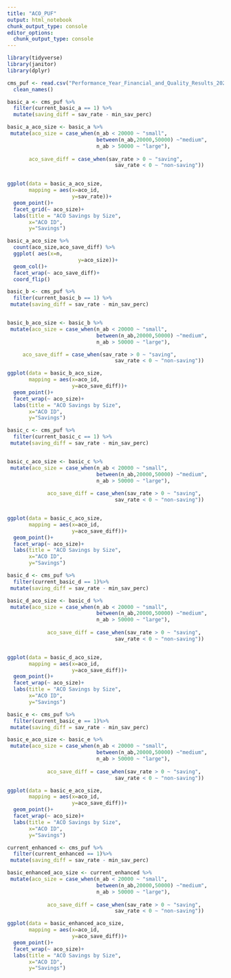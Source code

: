 ```yaml
---
title: "ACO_PUF"
output: html_notebook
chunk_output_type: console
editor_options: 
  chunk_output_type: console
---
```


```r
library(tidyverse)
library(janitor)
library(dplyr)
```

```r
cms_puf <- read.csv("Performance_Year_Financial_and_Quality_Results_2020.csv") %>% 
  clean_names()
```

```r
basic_a <- cms_puf %>% 
  filter(current_basic_a == 1) %>% 
  mutate(saving_diff = sav_rate - min_sav_perc)

basic_a_aco_size <- basic_a %>% 
 mutate(aco_size = case_when(n_ab < 20000 ~ "small",
                             between(n_ab,20000,50000) ~"medium",
                             n_ab > 50000 ~ "large"),
        
       aco_save_diff = case_when(sav_rate > 0 ~ "saving",
                                   sav_rate < 0 ~ "non-saving"))


ggplot(data = basic_a_aco_size,
       mapping = aes(x=aco_id,
                     y=sav_rate))+
  geom_point()+
  facet_grid(~ aco_size)+
  labs(title = "ACO Savings by Size",
       x="ACO ID",
       y="Savings")
```

```r
basic_a_aco_size %>% 
  count(aco_size,aco_save_diff) %>% 
  ggplot( aes(x=n,
                       y=aco_size))+
  geom_col()+
  facet_wrap(~ aco_save_diff)+
  coord_flip()

```





```r
basic_b <- cms_puf %>% 
  filter(current_basic_b == 1) %>% 
 mutate(saving_diff = sav_rate - min_sav_perc)


basic_b_aco_size <- basic_b %>% 
 mutate(aco_size = case_when(n_ab < 20000 ~ "small",
                             between(n_ab,20000,50000) ~"medium",
                             n_ab > 50000 ~ "large"),

     aco_save_diff = case_when(sav_rate > 0 ~ "saving",
                                   sav_rate < 0 ~ "non-saving"))

ggplot(data = basic_b_aco_size,
       mapping = aes(x=aco_id,
                     y=aco_save_diff))+
  geom_point()+
  facet_wrap(~ aco_size)+
  labs(title = "ACO Savings by Size",
       x="ACO ID",
       y="Savings")
```


```r
basic_c <- cms_puf %>% 
  filter(current_basic_c == 1) %>% 
 mutate(saving_diff = sav_rate - min_sav_perc)


basic_c_aco_size <- basic_c %>% 
 mutate(aco_size = case_when(n_ab < 20000 ~ "small",
                             between(n_ab,20000,50000) ~"medium",
                             n_ab > 50000 ~ "large"),
        
             aco_save_diff = case_when(sav_rate > 0 ~ "saving",
                                   sav_rate < 0 ~ "non-saving"))


ggplot(data = basic_c_aco_size,
       mapping = aes(x=aco_id,
                     y=aco_save_diff))+
  geom_point()+
  facet_wrap(~ aco_size)+
  labs(title = "ACO Savings by Size",
       x="ACO ID",
       y="Savings")
```


```r
basic_d <- cms_puf %>% 
  filter(current_basic_d == 1)%>% 
 mutate(saving_diff = sav_rate - min_sav_perc)

basic_d_aco_size <- basic_d %>% 
 mutate(aco_size = case_when(n_ab < 20000 ~ "small",
                             between(n_ab,20000,50000) ~"medium",
                             n_ab > 50000 ~ "large"),
        
             aco_save_diff = case_when(sav_rate > 0 ~ "saving",
                                   sav_rate < 0 ~ "non-saving"))


ggplot(data = basic_d_aco_size,
       mapping = aes(x=aco_id,
                     y=aco_save_diff))+
  geom_point()+
  facet_wrap(~ aco_size)+
  labs(title = "ACO Savings by Size",
       x="ACO ID",
       y="Savings")
```


```r
basic_e <- cms_puf %>% 
  filter(current_basic_e == 1)%>% 
 mutate(saving_diff = sav_rate - min_sav_perc)

basic_e_aco_size <- basic_e %>% 
 mutate(aco_size = case_when(n_ab < 20000 ~ "small",
                             between(n_ab,20000,50000) ~"medium",
                             n_ab > 50000 ~ "large"),
        
             aco_save_diff = case_when(sav_rate > 0 ~ "saving",
                                   sav_rate < 0 ~ "non-saving"))

ggplot(data = basic_e_aco_size,
       mapping = aes(x=aco_id,
                     y=aco_save_diff))+
  geom_point()+
  facet_wrap(~ aco_size)+
  labs(title = "ACO Savings by Size",
       x="ACO ID",
       y="Savings")
```


```r
current_enhanced <- cms_puf %>% 
  filter(current_enhanced == 1)%>% 
 mutate(saving_diff = sav_rate - min_sav_perc)

basic_enhanced_aco_size <- current_enhanced %>% 
 mutate(aco_size = case_when(n_ab < 20000 ~ "small",
                             between(n_ab,20000,50000) ~"medium",
                             n_ab > 50000 ~ "large"),
        
             aco_save_diff = case_when(sav_rate > 0 ~ "saving",
                                   sav_rate < 0 ~ "non-saving"))

ggplot(data = basic_enhanced_aco_size,
       mapping = aes(x=aco_id,
                     y=aco_save_diff))+
  geom_point()+
  facet_wrap(~ aco_size)+
  labs(title = "ACO Savings by Size",
       x="ACO ID",
       y="Savings")



```

